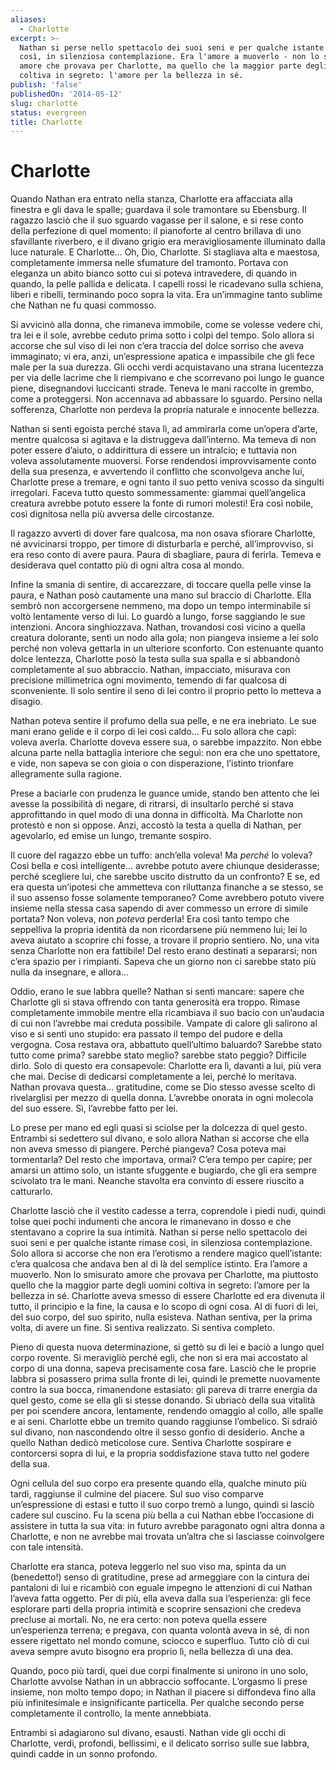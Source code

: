```yaml
---
aliases:
  - Charlotte
excerpt: >-
  Nathan si perse nello spettacolo dei suoi seni e per qualche istante rimase
  così, in silenziosa contemplazione. Era l'amore a muoverlo - non lo smisurato
  amore che provava per Charlotte, ma quello che la maggior parte degli uomini
  coltiva in segreto: l'amore per la bellezza in sé.
publish: 'false'
publishedOn: '2014-05-12'
slug: charlotte
status: evergreen
title: Charlotte
---
```

# Charlotte

Quando Nathan era entrato nella stanza, Charlotte era affacciata alla finestra e gli dava le spalle; guardava il sole tramontare su Ebensburg. Il ragazzo lasciò che il suo sguardo vagasse per il salone, e si rese conto della perfezione di quel momento: il pianoforte al centro brillava di uno sfavillante riverbero, e il divano grigio era meravigliosamente illuminato dalla luce naturale. E Charlotte… Oh, Dio, Charlotte. Si stagliava alta e maestosa, completamente immersa nelle sfumature del tramonto. Portava con eleganza un abito bianco sotto cui si poteva intravedere, di quando in quando, la pelle pallida e delicata. I capelli rossi le ricadevano sulla schiena, liberi e ribelli, terminando poco sopra la vita. Era un’immagine tanto sublime che Nathan ne fu quasi commosso.

Si avvicinò alla donna, che rimaneva immobile, come se volesse vedere chi, tra lei e il sole, avrebbe ceduto prima sotto i colpi del tempo. Solo allora si accorse che sul viso di lei non c’era traccia del dolce sorriso che aveva immaginato; vi era, anzi, un’espressione apatica e impassibile che gli fece male per la sua durezza. Gli occhi verdi acquistavano una strana lucentezza per via delle lacrime che li riempivano e che scorrevano poi lungo le guance piene, disegnandovi luccicanti strade. Teneva le mani raccolte in grembo, come a proteggersi. Non accennava ad abbassare lo sguardo. Persino nella sofferenza, Charlotte non perdeva la propria naturale e innocente bellezza.

Nathan si sentì egoista perché stava lì, ad ammirarla come un’opera d’arte, mentre qualcosa si agitava e la distruggeva dall’interno. Ma temeva di non poter essere d’aiuto, o addirittura di essere un intralcio; e tuttavia non voleva assolutamente muoversi. Forse rendendosi improvvisamente conto della sua presenza, e avvertendo il conflitto che sconvolgeva anche lui, Charlotte prese a tremare, e ogni tanto il suo petto veniva scosso da singulti irregolari. Faceva tutto questo sommessamente: giammai quell’angelica creatura avrebbe potuto essere la fonte di rumori molesti! Era così nobile, così dignitosa nella più avversa delle circostanze.

Il ragazzo avvertì di dover fare qualcosa, ma non osava sfiorare Charlotte, né avvicinarsi troppo, per timore di disturbarla e perché, all’improvviso, si era reso conto di avere paura. Paura di sbagliare, paura di ferirla. Temeva e desiderava quel contatto più di ogni altra cosa al mondo.

Infine la smania di sentire, di accarezzare, di toccare quella pelle vinse la paura, e Nathan posò cautamente una mano sul braccio di Charlotte. Ella sembrò non accorgersene nemmeno, ma dopo un tempo interminabile si voltò lentamente verso di lui. Lo guardò a lungo, forse saggiando le sue intenzioni. Ancora singhiozzava. Nathan, trovandosi così vicino a quella creatura dolorante, sentì un nodo alla gola; non piangeva insieme a lei solo perché non voleva gettarla in un ulteriore sconforto. Con estenuante quanto dolce lentezza, Charlotte posò la testa sulla sua spalla e si abbandonò completamente al suo abbraccio. Nathan, impacciato, misurava con precisione millimetrica ogni movimento, temendo di far qualcosa di sconveniente. Il solo sentire il seno di lei contro il proprio petto lo metteva a disagio.

Nathan poteva sentire il profumo della sua pelle, e ne era inebriato. Le sue mani erano gelide e il corpo di lei così caldo… Fu solo allora che capì: voleva averla. Charlotte doveva essere sua, o sarebbe impazzito. Non ebbe alcuna parte nella battaglia interiore che seguì: non era che uno spettatore, e vide, non sapeva se con gioia o con disperazione, l’istinto trionfare allegramente sulla ragione.

Prese a baciarle con prudenza le guance umide, stando ben attento che lei avesse la possibilità di negare, di ritrarsi, di insultarlo perché si stava approfittando in quel modo di una donna in difficoltà. Ma Charlotte non protestò e non si oppose. Anzi, accostò la testa a quella di Nathan, per agevolarlo, ed emise un lungo, tremante sospiro.

Il cuore del ragazzo ebbe un tuffo: anch’ella voleva! Ma _perché_ lo voleva? Così bella e così intelligente… avrebbe potuto avere chiunque desiderasse; perché scegliere lui, che sarebbe uscito distrutto da un confronto? E se, ed era questa un’ipotesi che ammetteva con riluttanza finanche a se stesso, se il suo assenso fosse solamente temporaneo? Come avrebbero potuto vivere insieme nella stessa casa sapendo di aver commesso un errore di simile portata? Non voleva, non _poteva_ perderla! Era così tanto tempo che seppelliva la propria identità da non ricordarsene più nemmeno lui; lei lo aveva aiutato a scoprire chi fosse, a trovare il proprio sentiero. No, una vita senza Charlotte non era fattibile! Del resto erano destinati a separarsi; non c’era spazio per i rimpianti. Sapeva che un giorno non ci sarebbe stato più nulla da insegnare, e allora…

Oddio, erano le sue labbra quelle? Nathan si sentì mancare: sapere che Charlotte gli si stava offrendo con tanta generosità era troppo. Rimase completamente immobile mentre ella ricambiava il suo bacio con un’audacia di cui non l’avrebbe mai creduta possibile. Vampate di calore gli salirono al viso e si sentì uno stupido: era passato il tempo del pudore e della vergogna. Cosa restava ora, abbattuto quell’ultimo baluardo? Sarebbe stato tutto come prima? sarebbe stato meglio? sarebbe stato peggio? Difficile dirlo. Solo di questo era consapevole: Charlotte era lì, davanti a lui, più vera che mai. Decise di dedicarsi completamente a lei, perché lo meritava. Nathan provava questa… gratitudine, come se Dio stesso avesse scelto di rivelarglisi per mezzo di quella donna. L’avrebbe onorata in ogni molecola del suo essere. Sì, l’avrebbe fatto per lei.

Lo prese per mano ed egli quasi si sciolse per la dolcezza di quel gesto. Entrambi si sedettero sul divano, e solo allora Nathan si accorse che ella non aveva smesso di piangere. Perché piangeva? Cosa poteva mai tormentarla? Del resto che importava, ormai? C’era tempo per capire; per amarsi un attimo solo, un istante sfuggente e bugiardo, che gli era sempre scivolato tra le mani. Neanche stavolta era convinto di essere riuscito a catturarlo.

Charlotte lasciò che il vestito cadesse a terra, coprendole i piedi nudi, quindi tolse quei pochi indumenti che ancora le rimanevano in dosso e che stentavano a coprire la sua intimità. Nathan si perse nello spettacolo dei suoi seni e per qualche istante rimase così, in silenziosa contemplazione. Solo allora si accorse che non era l’erotismo a rendere magico quell’istante: c’era qualcosa che andava ben al di là del semplice istinto. Era l’amore a muoverlo. Non lo smisurato amore che provava per Charlotte, ma piuttosto quello che la maggior parte degli uomini coltiva in segreto: l’amore per la bellezza in sé. Charlotte aveva smesso di essere Charlotte ed era divenuta il tutto, il principio e la fine, la causa e lo scopo di ogni cosa. Al di fuori di lei, del suo corpo, del suo spirito, nulla esisteva. Nathan sentiva, per la prima volta, di avere un fine. Si sentiva realizzato. Si sentiva completo.

Pieno di questa nuova determinazione, si gettò su di lei e baciò a lungo quel corpo rovente. Si meravigliò perché egli, che non si era mai accostato al corpo di una donna, sapeva precisamente cosa fare. Lasciò che le proprie labbra si posassero prima sulla fronte di lei, quindi le premette nuovamente contro la sua bocca, rimanendone estasiato: gli pareva di trarre energia da quel gesto, come se ella gli si stesse donando. Si ubriacò della sua vitalità per poi scendere ancora, lentamente, rendendo omaggio al collo, alle spalle e ai seni. Charlotte ebbe un tremito quando raggiunse l’ombelico. Si sdraiò sul divano, non nascondendo oltre il sesso gonfio di desiderio. Anche a quello Nathan dedicò meticolose cure. Sentiva Charlotte sospirare e contorcersi sopra di lui, e la propria soddisfazione stava tutto nel godere della sua.

Ogni cellula del suo corpo era presente quando ella, qualche minuto più tardi, raggiunse il culmine del piacere. Sul suo viso comparve un’espressione di estasi e tutto il suo corpo tremò a lungo, quindi si lasciò cadere sul cuscino. Fu la scena più bella a cui Nathan ebbe l’occasione di assistere in tutta la sua vita: in futuro avrebbe paragonato ogni altra donna a Charlotte, e non ne avrebbe mai trovata un’altra che si lasciasse coinvolgere con tale intensità.

Charlotte era stanca, poteva leggerlo nel suo viso ma, spinta da un (benedetto!) senso di gratitudine, prese ad armeggiare con la cintura dei pantaloni di lui e ricambiò con eguale impegno le attenzioni di cui Nathan l’aveva fatta oggetto. Per di più, ella aveva dalla sua l’esperienza: gli fece esplorare parti della propria intimità e scoprire sensazioni che credeva precluse ai mortali. No, ne era certo: non poteva quella essere un’esperienza terrena; e pregava, con quanta volontà aveva in sé, di non essere rigettato nel mondo comune, sciocco e superfluo. Tutto ciò di cui aveva sempre avuto bisogno era proprio lì, nella bellezza di una dea.

Quando, poco più tardi, quei due corpi finalmente si unirono in uno solo, Charlotte avvolse Nathan in un abbraccio soffocante. L’orgasmo li prese insieme, non molto tempo dopo; in Nathan il piacere si diffondeva fino alla più infinitesimale e insignificante particella. Per qualche secondo perse completamente il controllo, la mente annebbiata.

Entrambi si adagiarono sul divano, esausti. Nathan vide gli occhi di Charlotte, verdi, profondi, bellissimi, e il delicato sorriso sulle sue labbra, quindi cadde in un sonno profondo.
